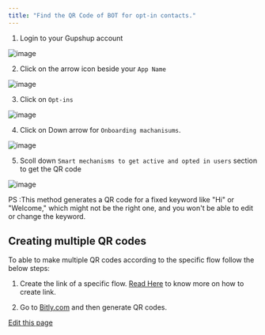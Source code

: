 ```yaml
---
title: "Find the QR Code of BOT for opt-in contacts."
---
```


1. Login to your Gupshup account

![image](/images/docs/docs/FAQ/32592458/220826581-84febd93-1abc-47e9-9129-02162d13515a.png)

2. Click on the arrow icon beside your `App Name`

![image](/images/docs/docs/FAQ/user-attachments/assets/ac4aad1a-0726-4840-b478-64492197709d)

3. Click on `Opt-ins`

![image](/images/docs/docs/FAQ/user-attachments/assets/a3464ff1-d69a-4cab-ab31-87af0e97e31d)

4. Click on Down arrow for `Onboarding machanisums`.

![image](/images/docs/docs/FAQ/32592458/220826599-b9caa656-118e-4313-b5c8-5e14c15898b4.png)

5. Scoll down `Smart mechanisms to get active and opted in users` section to get the QR code

![image](/images/docs/docs/FAQ/user-attachments/assets/843e5cbe-96e0-4285-8dc5-42c8eacd4256)

PS :This method generates a QR code for a fixed keyword like "Hi" or "Welcome," which might not be the right one, and you won't be able to edit or change the keyword.

## Creating multiple QR codes[​](#creating-multiple-qr-codes "Direct link to Creating multiple QR codes")

To able to make multiple QR codes according to the specific flow follow the below steps:

1. Create the link of a specific flow. [Read Here](https://glific.github.io/docs/docs/FAQ/Send%20a%20link%20of%20a%20specific%20flow%20to%20new%20contacts%20to%20join%20the%20BOT/) to know more on how to create link.

2. Go to [Bitly.com](https://bitly.com/) and then generate QR codes.

[Edit this page](<https://github.com/glific/docs/tree/main/docs/6. FAQ/21. Find the QR Code of BOT for opt-in contacts..md>)
